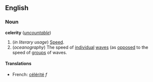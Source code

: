 ==English==
===Noun===
'''celerity''' (''[[uncountable]]'')

#(''in literary usage'') [[Speed]].
#(''oceanography'') The speed of [[individual]] [[wave]]s (as [[oppose]]d to the speed of [[group]]s of waves.
====Translations====
*French: [[célérité]] ''f''